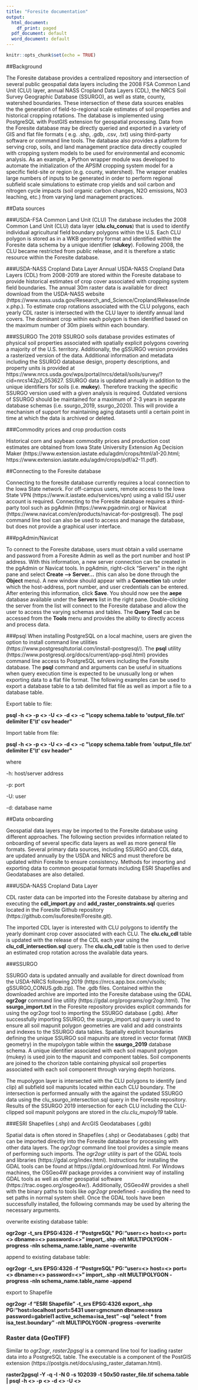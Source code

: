 ```yaml
---
title: "Foresite documentation"
output:
  html_document:
    df_print: paged
  pdf_document: default
  word_document: default
---
```


```r
knitr::opts_chunk$set(echo = TRUE)
```

##Background

The Foresite database provides a centralized repository and intersection of several public geospatial data layers including the 2008 FSA Common Land Unit (CLU) layer, annual NASS Cropland Data Layers (CDL), the NRCS Soil Survey Geographic Database (SSURGO), as well as state, county, watershed boundaries. These intersection of these data sources enables the the generation of field-to-regional scale estimates of soil properties and historical cropping rotations. The database is implemented using PostgreSQL with PostGIS extension for geospatial processing. Data from the Foresite database may be directly queried and exported in a variety of GIS and flat file formats ( e.g. .shp, .gdb, .csv, .txt) using third-party software or command line tools. The database also provides a platform for serving crop, soils, and land management practice data directly coupled with cropping system models to be used for environmental and economic analysis. As an example, a Python wrapper module was developed to automate the initialization of the APSIM cropping system model for a specific field-site or region (e.g. county, watershed). The wrapper enables large numbers of inputs to be generated in order to perform regional subfield scale simulations to estimate crop yields and soil carbon and nitrogen cycle impacts (soil organic carbon changes, N2O emissions, NO3 leaching, etc.) from varying land management practices. 

##Data sources

###USDA-FSA Common Land Unit (CLU)
The database includes the 2008 Common Land Unit (CLU) data layer (__clu.clu_conus__) that is used to identify individual agricultural field boundary polygons within the U.S. Each CLU polygon is stored as in a WKB geometry format and identified within the Foresite data schema by a unique identifier (__clukey__). Following 2008, the CLU became restricted from public release, and it is therefore a static resource within the Foresite database.

###USDA-NASS Cropland Data Layer
Annual USDA-NASS Cropland Data Layers (CDL) from 2008-2019 are stored within the Foresite database to provide historical estimates of crop cover associated with cropping system field boundaries. The annual 30m raster data is available for direct download from the USDA-NASS website (https://www.nass.usda.gov/Research_and_Science/Cropland/Release/index.php.). To estimate crop rotations associated with the CLU polygons, each yearly CDL raster is intersected with the CLU layer to identify annual land covers. The dominant crop within each polygon is then identified based on the maximum number of 30m pixels within each boundary.

###SSURGO 
The 2019 SSURGO soils database provides estimates of physical soil properties associated with spatially explicit polygons covering a majority of the U.S. territory. Additionally, the gSSURGO version provides a rasterized version of the data. Additional information and metadata including the SSURGO database design, property descriptions, and property units is provided at https://www.nrcs.usda.gov/wps/portal/nrcs/detail/soils/survey/?cid=nrcs142p2_053627. SSURGO data is updated annually in addition to the unique identifiers for soils (i.e. __mukey__). Therefore tracking the specific SSURGO version used with a given analysis is required. Outdated versions of SSURGO should be maintained for a maximum of 2-3 years in separate database schemas (i.e. ssurgo_2019, ssurgo_2020). This will provide a mechanism of support for maintaining aging datasets until a certain point in time at which the data is archived or deleted.

###Commodity prices and crop production costs

Historical corn and soybean commodity prices and production cost estimates are obtained from Iowa State University Extension Ag Decision Maker (https://www.extension.iastate.edu/agdm/crops/html/a1-20.html; https://www.extension.iastate.edu/agdm/crops/pdf/a2-11.pdf).

##Connecting to the Foresite database

Connecting to the foresite database currently requires a local connection to the Iowa State network. For off-campus users, remote access to the Iowa State VPN (https://www.it.iastate.edu/services/vpn) using a valid ISU user account is required. Connecting to the Foresite database requires a third-party tool such as pgAdmin (https://www.pgadmin.org) or Navicat (https://www.navicat.com/en/products/navicat-for-postgresql). The psql command line tool can also be used to access and manage the database, but does not provide a graphical user interface.

###pgAdmin/Navicat

To connect to the Foresite database, users must obtain a valid username and password from a Foresite Admin as well as the port number and host IP address. With this information, a new server connection can be created in the pgAdmin or Navicat tools. In pgAdmin, right-click "Servers" in the right pane and select __Create --> Server...__ (this can also be done through the __Object__ menu). A new window should appear with a __Connection__ tab under which the host-address, port number, and user credentials can be entered. After entering this information, click __Save__. You should now see the __aepe__ database available under the __Servers__ list in the right pane. Double-clicking the server from the list will connect to the Foresite database and allow the user to access the varying schemas and tables. The __Query Tool__ can be accessed from the __Tools__ menu and provides the ability to directly access and process data.

###psql
When installing PostgreSQL on a local machine, users are given the option to install command line utilities (https://www.postgresqltutorial.com/install-postgresql/). The __psql__ utility (https://www.postgresql.org/docs/current/app-psql.html) provides command line access to PostgreSQL servers including the Foresite database. The __psql__ command and arguments can be useful in situations when query execution time is expected to be unusually long or when exporting data to a flat file format. The following examples can be used to export a database table to a tab delimited flat file as well as import a file to a database table.

Export table to file:

__psql -h <> -p <> -U <> -d <> -c \"\\copy schema.table to \'output_file.txt\' delimiter E\'\\t\' csv header\"__

Import table from file:

__psql -h <> -p <> -U <> -d <> -c \"\\copy schema.table from \'output_file.txt\' delimiter E\'\\t\' csv header\"__

where

  -h: host/server address
  
  -p: port
  
  -U: user
  
  -d: database name

##Data onboarding

Geospatial data layers may be imported to the Foresite database using different approaches. The following section provides information related to onboarding of several specific data layers as well as more general file formats. Several primary data sources, including SSURGO and CDL data, are updated annually by the USDA and NRCS and must therefore be updated within Foresite to ensure consistency. Methods for importing and exporting data to common geospatial formats including ESRI Shapefiles and Geodatabases are also detailed.  

###USDA-NASS Cropland Data Layer

CDL raster data can be imported into the Foresite database by altering and executing the __cdl_import.py__ and __add_raster_constraints.sql__ queries located in the Foresite Github repository (https://github.com/isuforesite/Foresite.git). 

The imported CDL layer is interested with CLU polygons to identify the yearly dominant crop cover associated with each CLU. The __clu.clu_cdl__ table is updated with the release of the CDL each year using the __clu_cdl_intersection.sql__ query. The __clu.clu_cdl__ table is then used to derive an estimated crop rotation across the available data years.

###SSURGO

SSURGO data is updated annually and available for direct download from the USDA-NRCS following 2019 (https://nrcs.app.box.com/v/soils; gSSURGO_CONUS.gdb.zip). The .gdb files. Contained within the downloaded archive are imported into the Foresite database using the GDAL __ogr2ogr__ command line utility (https://gdal.org/programs/ogr2ogr.html). The __ssurgo_import.txt__ in the Foresite repository provides explicit commands for using the ogr2ogr tool to importing the SSURGO database (.gdb). After successfully importing SSURGO, the ssurgo_import.sql query is used to ensure all soil mapunit polygon geometries are valid and add constraints and indexes to the SSURGO data tables. Spatially explicit boundaries defining the unique SSURGO soil mapunits are stored in vector format (WKB geometry) in the mupolygon table within the __ssurgo_2019__ database schema. A unique identifier associated with each soil mapunit polygon (mukey) is used join to the mapunit and component tables. Soil components are joined to the chorizon table containing physical soil properties associated with each soil component through varying depth horizons.

The mupolygon layer is intersected with the CLU polygons to identify (and clip) all subfield soil mapunits located within each CLU boundary. The intersection is performed annually with the against the updated SSURGO data using the clu_ssurgo_intersection.sql query in the Foresite repository. Results of the SSURGO 2019 intersection for each CLU including the CLU-clipped soil mapunit polygons are stored in the _clu.clu_mupoly19_ table.

###ESRI Shapefiles (.shp) and ArcGIS Geodatabases (.gdb)

Spatial data is often stored in Shapefiles (.shp) or Geodatabases (.gdb) that can be imported directly into the Foresite database for processing with other data layers. The _ogr2ogr_ command line tool provides a simple means of performing such imports. The _ogr2ogr_ utility is part of the GDAL tools and libraries (https://gdal.org/index.html). Instructions for installing the GDAL tools can be found at https://gdal.org/download.html. For Windows machines, the OSGeo4W package provides a convinient way of installing GDAL tools as well as other geospatial software (https://trac.osgeo.org/osgeo4w/). Additionally, OSGeo4W provides a shell with the binary paths to tools like _ogr2ogr_ predefined - avoiding the need to set paths in normal system shell. Once the GDAL tools have been successfully installed, the following commands may be used by altering the necessary arguments.

overwrite existing database table:

__ogr2ogr -t_srs EPSG:4326 -f "PostgreSQL" PG:"user=<> host=<> port=<> dbname=<> password=<>" import_.shp -nlt MULTIPOLYGON -progress -nln schema_name.table_name -overwrite__

append to existing database table:

__ogr2ogr -t_srs EPSG:4326 -f "PostgreSQL" PG:"user=<> host=<> port=<> dbname=<> password=<>" import_.shp -nlt MULTIPOLYGON -progress -nln schema_name.table_name -append__

export to Shapefile

__ogr2ogr -f "ESRI Shapefile" -t_srs EPSG:4326 export_.shp PG:"host=localhost port=5431 user=gmcnunn dbname=essra password=gabriel1 active_schema=isa_test" -sql "select * from isa_test.boundary" -nlt MULTIPOLYGON -progress -overwrite__

### Raster data (GeoTIFF)

Similar to _ogr2ogr_, _raster2pgsql_ is a command line tool for loading raster data into a PostgreSQL table. The executable is a component of the PostGIS extension (https://postgis.net/docs/using_raster_dataman.html).

__raster2pgsql -Y -q -I -N 0 -s 102039 -t 50x50 raster_file.tif schema.table | psql -h <> -p <> -d <> -U <>__









